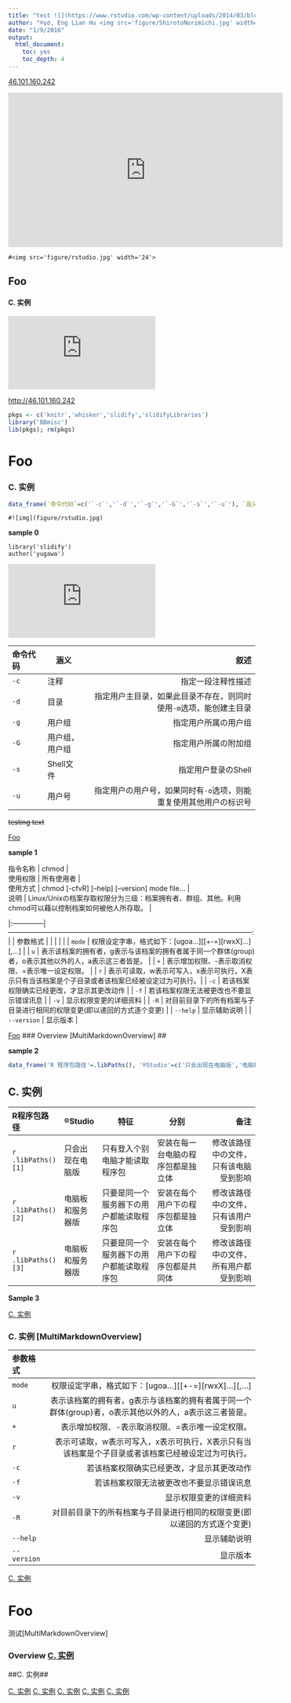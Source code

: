 ```yaml
---
title: "test ![](https://www.rstudio.com/wp-content/uploads/2014/03/blue-125.png)"
author: "®γσ, Eng Lian Hu <img src='figure/ShirotoNorimichi.jpg' width='24'>"
date: "1/9/2016"
output: 
  html_document:
    toc: yes
    toc_depth: 4
---
```


[46.101.160.242](http://46.101.160.242)

<iframe width="560" height="315" src="http://www.youtube.com/embed/9bZkp7q19f0?rel=0" frameborder="0" allowfullscreen></iframe>

```{}
#<img src='figure/rstudio.jpg' width='24'>
```

## Foo

#### C. 实例

<iframe width="automatic" height="automatic" src="http://www.youtube.com/embed/9bZkp7q19f0?rel=0" frameborder="0" allowfullscreen></iframe>

<http://46.101.160.242>

```r
pkgs <- c('knitr','whisker','slidify','slidifyLibraries')
library('BBmisc')
lib(pkgs); rm(pkgs)
```

# Foo

### C. 实例

```r
data_frame(`命令代码`=c('`-c`','`-d`','`-g`','`-G`','`-s`','`-u`'), `涵义`=c('注释','目录','用户组','用户组，用户组','Shell文件','用户号'), `叙述`=c('指定一段注释性描述','指定用户主目录，如果此目录不存在，则同时使用`-m`选项，能创建主目录','指定用户所属の用户组','指定用户所属の附加组','指定用户登录のShell','指定用户の用户号，如果同时有`-o`选项，则能重复使用其他用户の标识号')) %>% kable
```

```{}
#![img](figure/rstudio.jpg)
```

**sample 0**

```{}
library('slidify')
author('yugawa')
```

<iframe width="auto" height="auto" src="http://www.youtube.com/embed/9bZkp7q19f0?rel=0" frameborder="0" allowfullscreen></iframe>

| **命令代码**  |   **涵义**      |                                                             **叙述** |
|:--------------|-----------------|---------------------------------------------------------------------:|
| `-c`          | 注释            |                                                   指定一段注释性描述 |
| `-d`          | 目录            |   指定用户主目录，如果此目录不存在，则同时使用`-m`选项，能创建主目录 |
| `-g`          | 用户组          |                                                 指定用户所属の用户组 |
| `-G`          | 用户组，用户组  |                                                 指定用户所属の附加组 |
| `-s`          | Shell文件       |                                                  指定用户登录のShell |
| `-u`          | 用户号          |   指定用户の用户号，如果同时有`-o`选项，则能重复使用其他用户の标识号 |
  
<s>testing text</s>

[Foo](#foo)

**sample 1**

| 指令名称      |                                                                                                      chmod |
| 使用权限      |                                                                                                 所有使用者 |
| 使用方式      |                                                            chmod [-cfvR] [--help] [--version] mode file... |
| 说明          |      Linux/Unixの档案存取权限分为三级：档案拥有者、群组、其他。利用chmod可以藉以控制档案如何被他人所存取。 |
|:--------------|-----------------------------------------------------------------------------------------------------------:|
| 参数格式      |                                                                                                            |
|               |                                                                                                            |
| `mode`        |                                                    权限设定字串，格式如下：[ugoa...][[+-=][rwxX]...][,...] |
| `u`           |     表示该档案的拥有者，g表示与该档案的拥有者属于同一个群体(group)者，o表示其他以外的人，a表示这三者皆是。 |
| `+`           |                                                           表示增加权限、-表示取消权限、=表示唯一设定权限。 |
| `r`           |           表示可读取，w表示可写入，x表示可执行，X表示只有当该档案是个子目录或者该档案已经被设定过为可执行。|
| `-c`          |                                                                 若该档案权限确实已经更改，才显示其更改动作 |
| `-f`          |                                                                   若该档案权限无法被更改也不要显示错误讯息 |
| `-v`          |                                                                                     显示权限变更的详细资料 |
| `-R`          |                                   对目前目录下的所有档案与子目录进行相同的权限变更(即以递回的方式逐个变更) |
| `--help`      |                                                                                               显示辅助说明 |
| `--version`   |                                                                                                   显示版本 |

[Foo](##foo)
### Overview [MultiMarkdownOverview] ##

**sample 2**

```r
data_frame('R 程序包路径'=.libPaths(), '®Studio'=c('只会出现在电脑版','电脑板和服务器版','电脑板和服务器版'), '特征'=c('只有登入个别电脑才能读取程序包','只要是同一个服务器下の用户都能读取程序包','只要是同一个服务器下の用户都能读取程序包'), '分别'=c('安装在每一台电脑の程序包都是独立体','安装在每个用户下の程序包都是独立体','安装在每个用户下の程序包都是共同体'), '备注'=c('修改该路径中の文件，只有该电脑受到影响','修改该路径中の文件，只有该用户受到影响','修改该路径中の文件，所有用户都受到影响')) %>% kable(caption='table : test')
```

## C. 实例

| R程序包路径         |            ®Studio |                                     特征 |                               分别 |                                   备注 |
|:--------------------|--------------------|------------------------------------------|------------------------------------|---------------------------------------:|
| `r .libPaths()[1]`  |   只会出现在电脑版 |           只有登入个别电脑才能读取程序包 | 安装在每一台电脑の程序包都是独立体 | 修改该路径中の文件，只有该电脑受到影响 |
| `r .libPaths()[2]`  |   电脑板和服务器版 | 只要是同一个服务器下の用户都能读取程序包 | 安装在每个用户下の程序包都是独立体 | 修改该路径中の文件，只有该用户受到影响 |
| `r .libPaths()[3]`  |   电脑板和服务器版 | 只要是同一个服务器下の用户都能读取程序包 | 安装在每个用户下の程序包都是共同体 | 修改该路径中の文件，所有用户都受到影响 |

**Sample 3**

[C. 实例]

### C. 实例 [MultiMarkdownOverview] ##

| 参数格式      |                                                                                                            |
|:--------------|-----------------------------------------------------------------------------------------------------------:|
| `mode`        |                                                    权限设定字串，格式如下：[ugoa...][[+-=][rwxX]...][,...] |
| `u`           |     表示该档案的拥有者，g表示与该档案的拥有者属于同一个群体(group)者，o表示其他以外的人，a表示这三者皆是。 |
| `+`           |                                                           表示增加权限、-表示取消权限、=表示唯一设定权限。 |
| `r`           |           表示可读取，w表示可写入，x表示可执行，X表示只有当该档案是个子目录或者该档案已经被设定过为可执行。|
| `-c`          |                                                                 若该档案权限确实已经更改，才显示其更改动作 |
| `-f`          |                                                                   若该档案权限无法被更改也不要显示错误讯息 |
| `-v`          |                                                                                     显示权限变更的详细资料 |
| `-R`          |                                   对目前目录下的所有档案与子目录进行相同的权限变更(即以递回的方式逐个变更) |
| `--help`      |                                                                                               显示辅助说明 |
| `--version`   |                                                                                                   显示版本 |

[C. 实例]


# Foo

测试[MultiMarkdownOverview]

### Overview [C. 实例] ##

##C. 实例##

[C. 实例](C. 实例)
[C. 实例](#C. 实例)
[C. 实例](##C. 实例)
[C. 实例](###C. 实例)
[C. 实例](####C. 实例)

